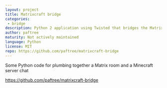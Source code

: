 ```yaml
---
layout: project
title: Matrixcraft bridge
categories: 
 - bridge
description: Python 2 application using Twisted that bridges the Matrix chat network with the Gitter system.
author: paftree
maturity: Not actively maintained
language: Python
license: MIT
repo: https://github.com/paftree/matrixcraft-bridge
---
```


Some Python code for plumbing together a Matrix room and a Minecraft server chat

https://github.com/paftree/matrixcraft-bridge


